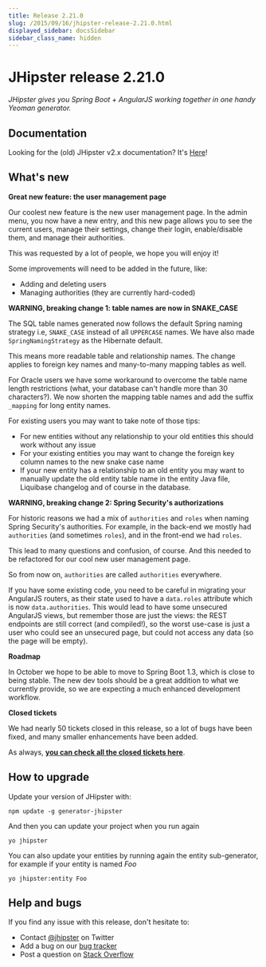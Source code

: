 ```yaml
---
title: Release 2.21.0
slug: /2015/09/16/jhipster-release-2.21.0.html
displayed_sidebar: docsSidebar
sidebar_class_name: hidden
---
```


JHipster release 2.21.0
==================

*JHipster gives you Spring Boot + AngularJS working together in one handy Yeoman generator.*

Documentation
----------

Looking for the (old) JHipster v2.x documentation? It's [Here](/documentation-archive)!

What's new
----------

__Great new feature: the user management page__

Our coolest new feature is the new user management page. In the admin menu, you now have a new entry, and this new page allows you to see the current users, manage their settings, change their login, enable/disable them, and manage their authorities.

This was requested by a lot of people, we hope you will enjoy it!

Some improvements will need to be added in the future, like:

- Adding and deleting users
- Managing authorities (they are currently hard-coded)

__WARNING, breaking change 1: table names are now in SNAKE_CASE__

The SQL table names generated now follows the default Spring naming strategy i.e, `SNAKE_CASE` instead of all `UPPERCASE` names. We have also made `SpringNamingStrategy` as the Hibernate default.

This means more readable table and relationship names. The change applies to foreign key names and many-to-many mapping tables as well.

For Oracle users we have some workaround to overcome the table name length restrictions (what, your database can't handle more than 30 characters?). We now shorten the mapping table names and add the suffix `_mapping` for long entity names.

For existing users you may want to take note of those tips:

* For new entities without any relationship to your old entities this
should work without any issue
* For your existing entities you may want to change the foreign key column
names to the new snake case name
* If your new entity has a relationship to an old entity you may want to
manually update the old entity table name in the entity Java file,
Liquibase changelog and of course in the database.

__WARNING, breaking change 2: Spring Security's authorizations__

For historic reasons we had a mix of `authorities` and `roles` when naming Spring Security's authorities. For example, in the back-end we mostly had `authorities` (and sometimes `roles`), and in the front-end we had `roles`.

This lead to many questions and confusion, of course. And this needed to be refactored for our cool new user management page.

So from now on, `authorities` are called `authorities` everywhere.

If you have some existing code, you need to be careful in migrating your AngularJS routers, as their state used to have a `data.roles` attribute which is now `data.authorities`. This would lead to have some unsecured AngularJS views, but remember those are just the views: the REST endpoints are still correct (and compiled!), so the worst use-case is just a user who could see an unsecured page, but could not access any data (so the page will be empty).

__Roadmap__

In October we hope to be able to move to Spring Boot 1.3, which is close to being stable. The new dev tools should be a great addition to what we currently provide, so we are expecting a much enhanced development workflow.

__Closed tickets__

We had nearly 50 tickets closed in this release, so a lot of bugs have been fixed, and many smaller enhancements have been added.

As always, __[you can check all the closed tickets here](https://github.com/jhipster/generator-jhipster/issues?q=milestone%3A2.21.0+is%3Aclosed)__.

How to upgrade
------------

Update your version of JHipster with:

```
npm update -g generator-jhipster
```

And then you can update your project when you run again

```
yo jhipster
```

You can also update your entities by running again the entity sub-generator, for example if your entity is named _Foo_

```
yo jhipster:entity Foo
```

Help and bugs
--------------

If you find any issue with this release, don't hesitate to:

- Contact [@jhipster](https://twitter.com/jhipster) on Twitter
- Add a bug on our [bug tracker](https://github.com/jhipster/generator-jhipster/issues?state=open)
- Post a question on [Stack Overflow](http://stackoverflow.com/tags/jhipster/info)
